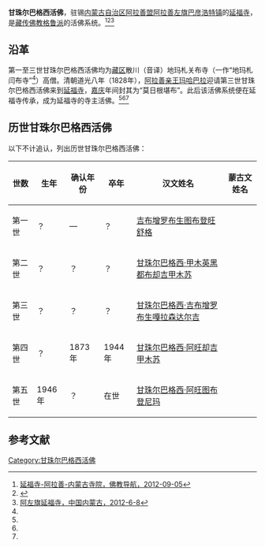 '''甘珠尔巴格西活佛'''，驻锡[[内蒙古自治区|内蒙古自治区]][[阿拉善盟|阿拉善盟]][[阿拉善左旗|阿拉善左旗]][[巴彦浩特镇|巴彦浩特镇]]的[[延福寺_(阿拉善)|延福寺]]，是[[藏传佛教|藏传佛教]][[格鲁派|格鲁派]]的活佛系统。<ref name=fjdh>[http://www.fjdh.com/ffzt/fjhy/ahsy2012/09/092531185796.html 延福寺-阿拉善-内蒙古寺院，佛教导航，2012-09-05]{{dead link|date=2018年3月 |bot=InternetArchiveBot |fix-attempted=yes }}</ref><ref name=wts>{{Cite web |url=http://www.chinawts.com/list/nmg/181844553.htm |title=延福寺，五台山，2005-09-06 |access-date=2013-07-15 |archive-date=2012-02-29 |archive-url=https://web.archive.org/web/20120229071942/http://www.chinawts.com/list/nmg/181844553.htm |dead-url=no }}</ref><ref name=zgnmg>[http://www.nmg.gov.cn/main/nmg/wsbs/shenghzn/you2/2012-05-31/2_157074/ 阿左旗延福寺，中国内蒙古，2012-6-8]{{dead link|date=2018年1月 |bot=InternetArchiveBot |fix-attempted=yes }}</ref>

==沿革==
第一至三世甘珠尔巴格西活佛均为[[藏区|藏区]]散川（音译）地玛札关布寺（一作“地玛札闫布寺”<ref name=zgnmg/>）高僧。清朝道光八年（1828年），[[阿拉善旗扎萨克亲王|阿拉善亲王]][[玛哈巴拉|玛哈巴拉]]迎请第三世甘珠尔巴格西活佛来到[[延福寺_(阿拉善)|延福寺]]，[[嘉庆|嘉庆]]年间封其为“莫日根堪布”。此后该活佛系统便在延福寺传承，成为延福寺的寺主活佛。<ref name=fjdh/><ref name=wts/><ref name=zgnmg/>

==历世甘珠尔巴格西活佛==
以下不计追认，列出历世甘珠尔巴格西活佛：

{| class="wikitable" 
|- 
! 世数
! 生年
! 确认年份
! 卒年
! 汉文姓名
! 蒙古文姓名
|-
| 第一世
| ？
| —
| ？
| [[吉布增罗布生图布登旺舒格|吉布增罗布生图布登旺舒格]]
| 
|-
| 第二世
| ？
| ？
| ？
| [[甘珠尔巴格西·甲木英黑都布却吉甲木苏|甘珠尔巴格西·甲木英黑都布却吉甲木苏]]
| 
|-
| 第三世
| ？
| ？
| ？
| [[甘珠尔巴格西·吉布增罗布生嘎拉森达尔吉|甘珠尔巴格西·吉布增罗布生嘎拉森达尔吉]]
| 
|-
| 第四世
| ？
| 1873年
| 1944年
| [[甘珠尔巴格西·阿旺却吉甲木苏|甘珠尔巴格西·阿旺却吉甲木苏]]
| 
|-
| 第五世
| 1946年
| ？
| 在世
| [[甘珠尔巴格西·阿旺图布登尼玛|甘珠尔巴格西·阿旺图布登尼玛]]
| 
|}

==参考文献==
{{reflist}}

[[Category:甘珠尔巴格西活佛|Category:甘珠尔巴格西活佛]]